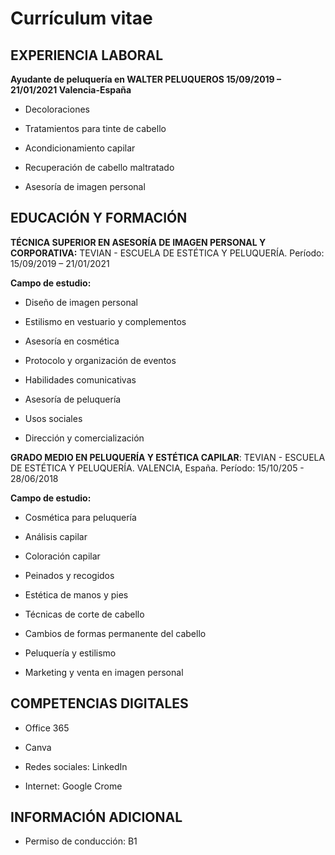 # Currículum vitae

## EXPERIENCIA LABORAL

**Ayudante de peluquería en WALTER PELUQUEROS 15/09/2019 – 21/01/2021 Valencia-España**

-   Decoloraciones

-   Tratamientos para tinte de cabello

-   Acondicionamiento capilar

-   Recuperación de cabello maltratado

-   Asesoría de imagen personal

## EDUCACIÓN Y FORMACIÓN

**TÉCNICA SUPERIOR EN ASESORÍA DE IMAGEN PERSONAL Y CORPORATIVA:** TEVIAN - ESCUELA DE ESTÉTICA Y PELUQUERÍA. Período: 15/09/2019 – 21/01/2021

**Campo de estudio:**

-   Diseño de imagen personal

<!-- -->

-   Estilismo en vestuario y complementos

<!-- -->

-   Asesoría en cosmética

<!-- -->

-   Protocolo y organización de eventos

<!-- -->

-   Habilidades comunicativas

<!-- -->

-   Asesoría de peluquería

<!-- -->

-   Usos sociales

<!-- -->

-   Dirección y comercialización

**GRADO MEDIO EN PELUQUERÍA Y ESTÉTICA CAPILAR**: TEVIAN - ESCUELA DE ESTÉTICA Y PELUQUERÍA. VALENCIA, España. Período: 15/10/205 - 28/06/2018

**Campo de estudio:**

-   Cosmética para peluquería

-   Análisis capilar

-   Coloración capilar

-   Peinados y recogidos

<!-- -->

-   Estética de manos y pies

<!-- -->

-   Técnicas de corte de cabello

<!-- -->

-   Cambios de formas permanente del cabello

<!-- -->

-   Peluquería y estilismo

<!-- -->

-   Marketing y venta en imagen personal

## **COMPETENCIAS DIGITALES**

-   Office 365

-   Canva

-   Redes sociales: LinkedIn

-   Internet: Google Crome

## **INFORMACIÓN ADICIONAL**

-   Permiso de conducción: B1
